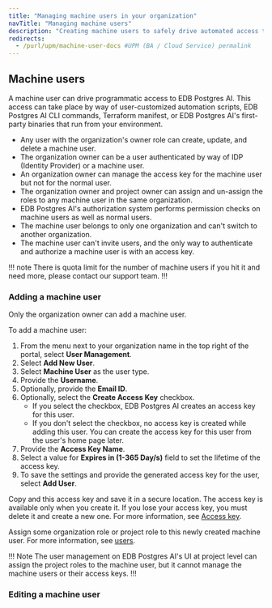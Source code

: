```yaml
---
title: "Managing machine users in your organization"
navTitle: "Managing machine users"
description: "Creating machine users to safely drive automated access to EDB Postgres AI"
redirects:
  - /purl/upm/machine-user-docs #UPM (BA / Cloud Service) permalink
---
```


## Machine users

A machine user can drive programmatic access to EDB Postgres AI. 
This access can take place by way of user-customized automation scripts, EDB Postgres AI CLI commands, Terraform manifest, or EDB Postgres AI's first-party binaries that run from your environment.

- Any user with the organization's owner role can create, update, and delete a machine user.
- The organization owner can be a user authenticated by way of IDP (Identity Provider) or a machine user.
- An organization owner can manage the access key for the machine user but not for the normal user.
- The organization owner and project owner can assign and un-assign the roles to any machine user in the same organization.
- EDB Postgres AI's authorization system performs permission checks on machine users as well as normal users.
- The machine user belongs to only one organization and can't switch to another organization.
- The machine user can't invite users, and the only way to authenticate and authorize a machine user is with an access key.

!!! note
There is quota limit for the number of machine users if you hit it and need more, please contact our support team.
!!!

### Adding a machine user

Only the organization owner can add a machine user.

To add a machine user:

1. From the menu next to your organization name in the top right of the portal, select **User Management**.
1. Select **Add New User**.
1. Select **Machine User** as the user type.
1. Provide the **Username**.
1. Optionally, provide the **Email ID**.
1. Optionally, select the **Create Access Key** checkbox. 
    - If you select the checkbox, EDB Postgres AI creates an access key for this user.
    - If you don't select the checkbox, no access key is created while adding this user. You can create the access key for this user from the user's home page later.
1. Provide the **Access Key Name**.
1. Select a value for **Expires in (1-365 Day/s)** field to set the lifetime of the access key.
1. To save the settings and provide the generated access key for the user, select **Add User**. 

Copy and this access key and save it in a secure location. The access key is available only when you create it. If you lose your access key, you must delete it and create a new one. For more information, see [Access key](/edb-postgres-ai/cloud-service/using_the_api/access_key/).

Assign some organization role or project role to this newly created machine user. For more information, see [users](users).

!!! Note
The user management on EDB Postgres AI's UI at project level can assign the project roles to the machine user, but it cannot manage the machine users or their access keys.
!!!

### Editing a machine user

